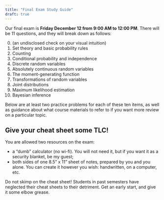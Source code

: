 ```yaml
---
title: "Final Exam Study Guide"
draft: true
---
```


Our final exam is **Friday December 12 from 9:00 AM to 12:00 PM**. There will be 11 questions, and they will break down as follows:

0.  (an undisclosed check on your visual intuition)
1.  Set theory and basic probability rules
2.  Counting
3.  Conditional probability and independence
4.  Discrete random variables
5.  Absolutely continuous random variables
6.  The moment-generating function
7.  Transformations of random variables
8.  Joint distributions
9.  Maximum likelihood estimation
10. Bayesian inference

Below are at least two practice problems for each of these ten items, as well as guidance about what course materials to refer to if you want more review on a particular topic.

::: callout-important
## Give your cheat sheet some TLC!

You are allowed two resources on the exam:

- a "dumb" calculator (no wi-fi). You will not need it, but if you want it as a security blanket, be my guest;
- both sides of one 8.5" x 11" sheet of notes, prepared by you and you alone. You can create it however you wish: handwritten, on a computer, etc.

Do not skimp on the cheat sheet! Students in past semesters have neglected their cheat sheets to their detriment. Get an early start, and give it some elbow grease.

:::

